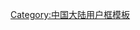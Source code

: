 {{Userbox
  |id=[[File:莱芜市街景.jpg|70px]]
  |id-c=
  |info=<span lang="zh-cn">该用户现在或曾经居住于<br / >'''[[莱芜市]]'''。</span>
  |info-c=#E6E6FA
  |info-s=9
  |border-c=black
}}
<includeonly>[[Category:莱芜维基人|{{PAGENAME}}]]</includeonly>
<includeonly>[[Category:山东维基人|{{PAGENAME}}]]</includeonly>
<noinclude>[[Category:中国大陆用户框模板]]</noinclude>